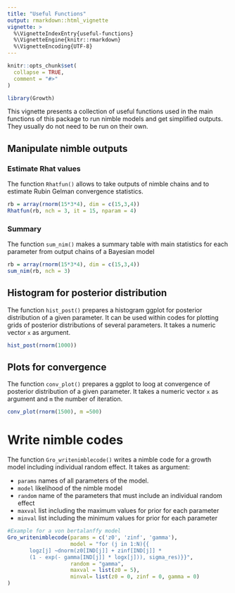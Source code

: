 ```yaml
---
title: "Useful Functions"
output: rmarkdown::html_vignette
vignette: >
  %\VignetteIndexEntry{useful-functions}
  %\VignetteEngine{knitr::rmarkdown}
  %\VignetteEncoding{UTF-8}
---
```


```r
knitr::opts_chunk$set(
  collapse = TRUE,
  comment = "#>"
)
```

```r
library(Growth)
```

<!-- WARNING - This vignette is generated by {fusen} from dev/flat_nimble.Rmd: do not edit by hand -->

This vignette presents a collection of useful functions used in the main functions of this package to run nimble models and get simplified outputs. They usually do not need to be run on their own.




## Manipulate nimble outputs

### Estimate Rhat values

The function `Rhatfun()` allows to take outputs of nimble chains and to estimate Rubin Gelman convergence statistics.


```r
rb = array(rnorm(15*3*4), dim = c(15,3,4))
Rhatfun(rb, nch = 3, it = 15, nparam = 4)

```

### Summary

The function `sum_nim()` makes a summary table with main statistics for each parameter from output chains of a Bayesian model



```r
rb = array(rnorm(15*3*4), dim = c(15,3,4))
sum_nim(rb, nch = 3)

```

## Histogram for posterior distribution

The function `hist_post()` prepares a histogram ggplot for posterior distribution of a given parameter. It can be used within codes for plotting grids of posterior distributions of several parameters. It takes a numeric vector `x` as argument.



```r
hist_post(rnorm(1000))
```

## Plots for convergence

The function `conv_plot()` prepares a ggplot to loog at convergence of posterior distribution of a given parameter. It takes a numeric vector `x` as argument and `m` the number of iteration.



```r
conv_plot(rnorm(1500), m =500)
```

# Write nimble codes

The function `Gro_writenimblecode()` writes a nimble code for a growth model including individual random effect. It takes as argument:

* `params` names of all parameters of the model. 
* `model` likelihood of the nimble model
* `random`  name of the parameters that must include an individual random effect
* `maxval` list including the maximum values for prior for each parameter
* `minval` list including the minimum values for prior for each parameter



```r
#Example for a von bertalanffy model
Gro_writenimblecode(params = c('z0', 'zinf', 'gamma'), 
                    model = "for (j in 1:N){{
       logz[j] ~dnorm(z0[IND[j]] + zinf[IND[j]] * 
       (1 - exp(- gamma[IND[j]] * logx[j])), sigma_res)}}",
                    random = "gamma",
                    maxval = list(z0 = 5), 
                    minval= list(z0 = 0, zinf = 0, gamma = 0)
)
```

